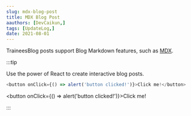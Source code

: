 ```yaml
---
slug: mdx-blog-post
title: MDX Blog Post
aauthors: [DevCaikun,]
tags: [UpdateLog,]
date: 2021-08-01
---
```


TraineesBlog posts support Blog Markdown features, such as [MDX](https://mdxjs.com/).

:::tip

Use the power of React to create interactive blog posts.

```js
<button onClick={() => alert('button clicked!')}>Click me!</button>
```

<button onClick={() => alert('button clicked!')}>Click me!</button>

:::
